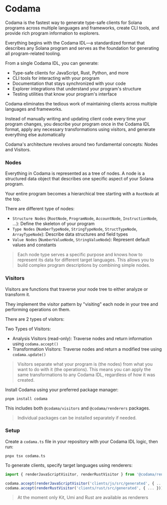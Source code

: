 
# Codama

Codama is the fastest way to generate type-safe clients for Solana programs across multiple languages and frameworks, create CLI tools, and provide rich program information to explorers.

Everything begins with the Codama IDL—a standardized format that describes any Solana program and serves as the foundation for generating all program-related tooling.

From a single Codama IDL, you can generate:
- Type-safe clients for JavaScript, Rust, Python, and more
- CLI tools for interacting with your program
- Documentation that stays synchronized with your code
- Explorer integrations that understand your program's structure
- Testing utilities that know your program's interface

Codama eliminates the tedious work of maintaining clients across multiple languages and frameworks. 

Instead of manually writing and updating client code every time your program changes, you describe your program once in the Codama IDL format, apply any necessary transformations using visitors, and generate everything else automatically

<ArticleSection name="Core Concepts" id="core-concept" level="h2" />

Codama's architecture revolves around two fundamental concepts: Nodes and Visitors.

### Nodes

Everything in Codama is represented as a tree of nodes. A node is a structured data object that describes one specific aspect of your Solana program. 

Your entire program becomes a hierarchical tree starting with a `RootNode` at the top.

There are different type of nodes:
- `Structure Nodes` (`RootNode`, `ProgramNode`, `AccountNode`, `InstructionNode`, ...): Define the skeleton of your program
- `Type Nodes` (`NumberTypeNode`, `StringTypeNode`, `StructTypeNode`, `ArrayTypeNode`): Describe data structures and field types
- `Value Nodes` (`NumberValueNode`, `StringValueNode`): Represent default values and constants

> Each node type serves a specific purpose and knows how to represent its data for different target languages. This allows you to build complex program descriptions by combining simple nodes.

### Visitors 

Visitors are functions that traverse your node tree to either analyze or transform it. 

They implement the visitor pattern by "visiting" each node in your tree and performing operations on them.

There are 2 types of visitors: 

Two Types of Visitors:
- Analysis Visitors (read-only): Traverse nodes and return information using `codama.accept()`
- Transformation Visitors: Traverse nodes and return a modified tree using `codama.update()`

> Visitors separate what your program is (the nodes) from what you want to do with it (the operations). This means you can apply the same transformations to any Codama IDL, regardless of how it was created.

<ArticleSection name="Installation" id="installation" level="h2" />

Install Codama using your preferred package manager:

```
pnpm install codama
```

This includes both `@codama/visitors` and `@codama/renderers` packages.

> Individual packages can be installed separately if needed.

### Setup

Create a `codama.ts` file in your repository with your Codama IDL logic, then run:

```
pnpx tsx codama.ts
```

To generate clients, specify target languages using renderers:

```ts
import { renderJavaScriptVisitor, renderRustVisitor } from '@codama/renderers';

codama.accept(renderJavaScriptVisitor('clients/js/src/generated', { ... }));
codama.accept(renderRustVisitor('clients/rust/src/generated', { ... }));
```

> At the moment only Kit, Umi and Rust are available as renderers
